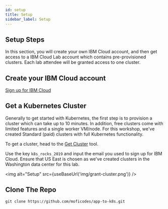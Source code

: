 ```yaml
---
id: setup
title: Setup
sidebar_label: Setup
---
```



## Setup Steps

In this section, you will create your own IBM Cloud account, and then get access to a IBM Cloud Lab account which contains pre-provisioned clusters. Each lab attendee will be granted access to one cluster.

## Create your IBM Cloud account <a id="create-your-ibm-cloud-account"></a>

​[Sign up for IBM Cloud​](https://ibm.biz/Bd2Lri)

## Get a Kubernetes Cluster <a id="get-a-kubernetes-cluster"></a>

Generally to get started with Kubernetes, the first step is to provision a cluster which can take up to 10 minutes. In addition, free clusters come with limited features and a single worker VM/node. For this workshop, we've created Standard \(paid\) clusters with full Kubernetes functionality.

To get a cluster, head to the [Get Cluster](https://app-to-k8s.mybluemix.net/) tool.

Use the key `k8s_rocks_2019` and input the email you used to sign up for IBM Cloud. Ensure that US East is chosen as we've created clusters in the Washington data center for this lab.

<img alt="Setup" src={useBaseUrl('img/grant-cluster.png')} />

## Clone The Repo

```text
git clone https://github.com/moficodes/app-to-k8s.git
```

